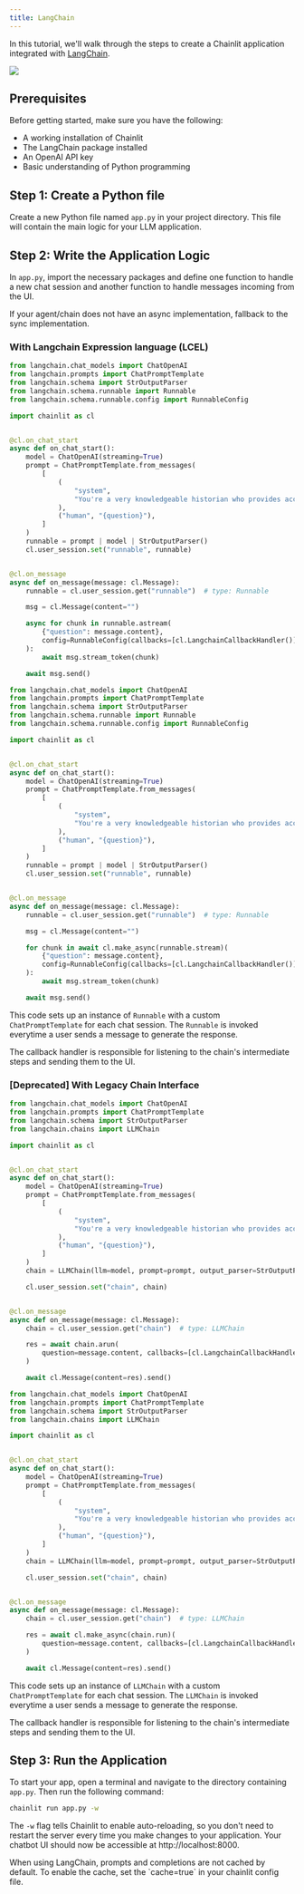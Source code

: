 ```yaml
---
title: LangChain
---
```


In this tutorial, we'll walk through the steps to create a Chainlit application integrated with [LangChain](https://github.com/hwchase17/langchain).

<Frame caption="Preview of what you will build">
  <img src="/images/langchain-example.gif" />
</Frame>

## Prerequisites

Before getting started, make sure you have the following:

- A working installation of Chainlit
- The LangChain package installed
- An OpenAI API key
- Basic understanding of Python programming

## Step 1: Create a Python file

Create a new Python file named `app.py` in your project directory. This file will contain the main logic for your LLM application.

## Step 2: Write the Application Logic

In `app.py`, import the necessary packages and define one function to handle a new chat session and another function to handle messages incoming from the UI.

<Note>
  If your agent/chain does not have an async implementation, fallback to the
  sync implementation.
</Note>

### With Langchain Expression language (LCEL)

<CodeGroup>

```python Async LCEL
from langchain.chat_models import ChatOpenAI
from langchain.prompts import ChatPromptTemplate
from langchain.schema import StrOutputParser
from langchain.schema.runnable import Runnable
from langchain.schema.runnable.config import RunnableConfig

import chainlit as cl


@cl.on_chat_start
async def on_chat_start():
    model = ChatOpenAI(streaming=True)
    prompt = ChatPromptTemplate.from_messages(
        [
            (
                "system",
                "You're a very knowledgeable historian who provides accurate and eloquent answers to historical questions.",
            ),
            ("human", "{question}"),
        ]
    )
    runnable = prompt | model | StrOutputParser()
    cl.user_session.set("runnable", runnable)


@cl.on_message
async def on_message(message: cl.Message):
    runnable = cl.user_session.get("runnable")  # type: Runnable

    msg = cl.Message(content="")

    async for chunk in runnable.astream(
        {"question": message.content},
        config=RunnableConfig(callbacks=[cl.LangchainCallbackHandler()]),
    ):
        await msg.stream_token(chunk)

    await msg.send()
```

```python Sync LCEL
from langchain.chat_models import ChatOpenAI
from langchain.prompts import ChatPromptTemplate
from langchain.schema import StrOutputParser
from langchain.schema.runnable import Runnable
from langchain.schema.runnable.config import RunnableConfig

import chainlit as cl


@cl.on_chat_start
async def on_chat_start():
    model = ChatOpenAI(streaming=True)
    prompt = ChatPromptTemplate.from_messages(
        [
            (
                "system",
                "You're a very knowledgeable historian who provides accurate and eloquent answers to historical questions.",
            ),
            ("human", "{question}"),
        ]
    )
    runnable = prompt | model | StrOutputParser()
    cl.user_session.set("runnable", runnable)


@cl.on_message
async def on_message(message: cl.Message):
    runnable = cl.user_session.get("runnable")  # type: Runnable

    msg = cl.Message(content="")

    for chunk in await cl.make_async(runnable.stream)(
        {"question": message.content},
        config=RunnableConfig(callbacks=[cl.LangchainCallbackHandler()]),
    ):
        await msg.stream_token(chunk)

    await msg.send()
```

</CodeGroup>

This code sets up an instance of `Runnable` with a custom `ChatPromptTemplate` for each chat session. The `Runnable` is invoked everytime a user sends a message to generate the response.

The callback handler is responsible for listening to the chain's intermediate steps and sending them to the UI.

### [Deprecated] With Legacy Chain Interface

<CodeGroup>

```python Async Chain
from langchain.chat_models import ChatOpenAI
from langchain.prompts import ChatPromptTemplate
from langchain.schema import StrOutputParser
from langchain.chains import LLMChain

import chainlit as cl


@cl.on_chat_start
async def on_chat_start():
    model = ChatOpenAI(streaming=True)
    prompt = ChatPromptTemplate.from_messages(
        [
            (
                "system",
                "You're a very knowledgeable historian who provides accurate and eloquent answers to historical questions.",
            ),
            ("human", "{question}"),
        ]
    )
    chain = LLMChain(llm=model, prompt=prompt, output_parser=StrOutputParser())

    cl.user_session.set("chain", chain)


@cl.on_message
async def on_message(message: cl.Message):
    chain = cl.user_session.get("chain")  # type: LLMChain

    res = await chain.arun(
        question=message.content, callbacks=[cl.LangchainCallbackHandler()]
    )

    await cl.Message(content=res).send()
```

```python Sync Chain
from langchain.chat_models import ChatOpenAI
from langchain.prompts import ChatPromptTemplate
from langchain.schema import StrOutputParser
from langchain.chains import LLMChain

import chainlit as cl


@cl.on_chat_start
async def on_chat_start():
    model = ChatOpenAI(streaming=True)
    prompt = ChatPromptTemplate.from_messages(
        [
            (
                "system",
                "You're a very knowledgeable historian who provides accurate and eloquent answers to historical questions.",
            ),
            ("human", "{question}"),
        ]
    )
    chain = LLMChain(llm=model, prompt=prompt, output_parser=StrOutputParser())

    cl.user_session.set("chain", chain)


@cl.on_message
async def on_message(message: cl.Message):
    chain = cl.user_session.get("chain")  # type: LLMChain

    res = await cl.make_async(chain.run)(
        question=message.content, callbacks=[cl.LangchainCallbackHandler()]
    )

    await cl.Message(content=res).send()
```

</CodeGroup>

This code sets up an instance of `LLMChain` with a custom `ChatPromptTemplate` for each chat session. The `LLMChain` is invoked everytime a user sends a message to generate the response.

The callback handler is responsible for listening to the chain's intermediate steps and sending them to the UI.

## Step 3: Run the Application

To start your app, open a terminal and navigate to the directory containing `app.py`. Then run the following command:

```bash
chainlit run app.py -w
```

The `-w` flag tells Chainlit to enable auto-reloading, so you don't need to restart the server every time you make changes to your application. Your chatbot UI should now be accessible at http://localhost:8000.

<Warning>
  When using LangChain, prompts and completions are not cached by default. To
  enable the cache, set the `cache=true` in your chainlit config file.
</Warning>
